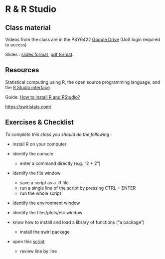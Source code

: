 # R & R Studio

## Class material

Videos from the class are in the PSY6422 [Google Drive](https://drive.google.com/drive/folders/1IbnGAO2Gn4u9T_qze5zhZyU9E8qNmdHh?usp=sharing) (UoS login required to access)

Slides : [slides format](https://docs.google.com/presentation/d/1F0Pk9pYKKKvZAFrP92MqmTgjGDQb9gNxmpCYKStWJ8s/edit?usp=sharing), [pdf format](https://drive.google.com/file/d/1xFe5S_ZOCr2TgeFY-3georQnhd_eh5_d/view?usp=sharing).

  
## Resources

Statistical computing using R, the open source programming language, and the [R Studio interface](https://rstudio.com/).

Guide: [How to install R and RStudio?](https://www.r-bloggers.com/2019/12/how-to-install-r-and-rstudio-2/)

[https://swirlstats.com/](https://swirlstats.com/students.html)


## Exercises & Checklist

*To complete this class you should do the following :*

* install R on your computer

* identify the console
  * enter a command directly (e.g. "2 + 2")

* identify the file window
  * save a script as a .R file
  * run a single line of the script by pressing CTRL + ENTER
  * run the whole script

* identify the environment window

* identify the files/plots/etc window

* know how to install and load a library of functions ("a package")
  * install the swirl package

* open this [script](https://tomstafford.github.io/psy6422/static/class2.R) 
  * review line by line